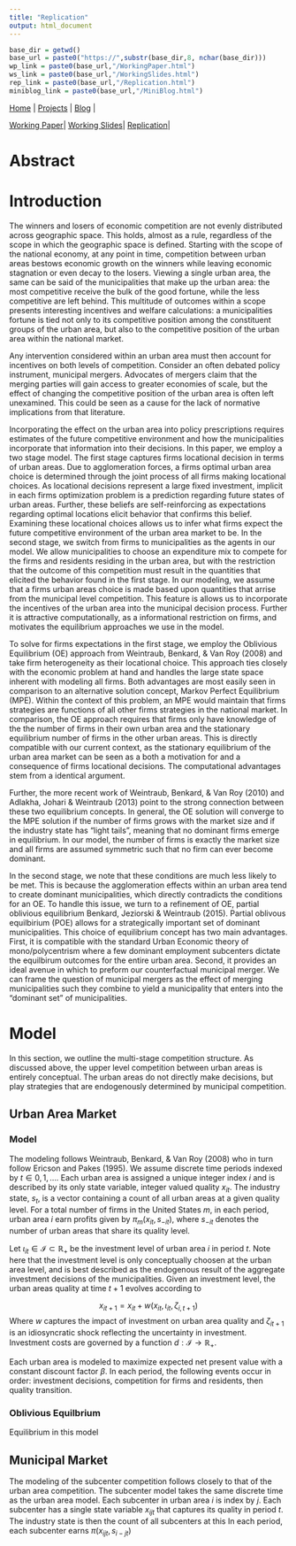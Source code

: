 ```yaml
---
title: "Replication"
output: html_document
---
```

```r
base_dir = getwd()
base_url = paste0("https://",substr(base_dir,8, nchar(base_dir)))
wp_link = paste0(base_url,"/WorkingPaper.html")
ws_link = paste0(base_url,"/WorkingSlides.html")
rep_link = paste0(base_url,"/Replication.html")
miniblog_link = paste0(base_url,"/MiniBlog.html")
```

[Home](https://chasewiedemann.github.io/index.html) |
[Projects](https://chasewiedemann.github.io/Site/Projects/projects.html) |
[Blog](https://chasewiedemann.github.io/Site/blog.html) |

[Working Paper](`r wp_link`)|
[Working Slides](`r ws_link`)|
[Replication](`r rep_link`)|


# Abstract

# Introduction

The winners and losers of economic competition are not evenly distributed across geographic space. This holds, almost as a rule, regardless of the scope in which the geographic space is defined. Starting with the scope of the national economy, at any point in time, competition between urban areas bestows economic growth on the winners while leaving economic stagnation or even decay to the losers. Viewing a single urban area, the same can be said of the municipalities that make up the urban area: the most competitive receive the bulk of the good fortune, while the less competitive are left behind. This multitude of outcomes within a scope presents interesting incentives and welfare calculations: a municipalities fortune is tied not only to its competitive position among the constituent groups of the urban area, but also to the competitive position of the urban area within the national market.

Any intervention considered within an urban area must then account for incentives on both levels of competition. Consider an often debated policy instrument, municipal mergers. Advocates of mergers claim that the merging parties will gain access to greater economies of scale, but the effect of changing the competitive position of the urban area is often left unexamined. This could be seen as a cause for the lack of normative implications from that literature.  

Incorporating the effect on the urban area into policy prescriptions requires estimates of the future competitive environment and how the municipalities incorporate that information into their decisions. In this paper, we employ a two stage model. The first stage captures firms locational decision in terms of urban areas. Due to agglomeration forces, a firms optimal urban area choice is determined through the joint process of all firms making locational choices.  As locational decisions represent a large fixed investment, implicit in each firms optimization problem is a prediction regarding future states of urban areas. Further, these beliefs are self-reinforcing as expectations regarding optimal locations elicit behavior that confirms this belief. Examining these locational choices allows us to infer what firms expect the future competitive environment of the urban area market to be. In the second stage, we switch from firms to municipalities as the agents in our model. We allow municipalities to choose an expenditure mix to compete for the firms and residents residing in the urban area, but with the restriction that the outcome of this competition must result in the quantities that elicited the behavior found in the first stage. In our modeling, we assume that a firms urban areas choice is made based upon quantities that arrise from the municipal level competition. This feature is allows us to incorporate the incentives of the urban area into the municipal decision process. Further it is attractive computationally, as a informational restriction on firms, and motivates the equilibrium approaches we use in the model. 

To solve for firms expectations in the first stage, we employ the Oblivious Equilibrium (OE) approach from Weintraub, Benkard, \& Van Roy (2008) and take firm heterogeneity as their locational choice. This approach ties closely with the economic problem at hand and handles the large state space inherent with modeling all firms. Both advantages are most easily seen in comparison to an alternative solution concept, Markov Perfect Equilibrium (MPE). Within the context of this problem, an MPE would maintain that firms strategies are functions of all other firms strategies in the national market. In comparison, the OE approach requires that firms only have knowledge of the the number of firms in their own urban area and the stationary equilibrium number of firms in the other urban areas. This is directly compatible with our current context, as the stationary equilibrium of the urban area market can be seen as a both a motivation for and a consequence of firms locational decisions. The computational advantages stem from a identical argument.

Further, the more recent work of Weintraub, Benkard, \& Van Roy (2010) and Adlakha, Johari \& Weintraub (2013) point to the strong connection between these two equilibrium concepts. In general, the OE solution will converge to the MPE solution if the number of firms grows with the market size and if the industry state has "light tails", meaning that no dominant firms emerge in equilibrium. In our model, the number of firms is exactly the market size and all firms are assumed symmetric such that no firm can ever become dominant.

In the second stage, we note that these conditions are much less likely to be met. This is because the agglomeration effects within an urban area tend to create dominant municipalities, which directly contradicts the conditions for an OE. To handle this issue, we turn to a refinement of OE, partial oblivious equilibrium Benkard, Jeziorski \& Weintraub (2015). Partial oblivous equilbirium (POE) allows for a strategically important set of dominant municipalities. This choice of equilibrium concept has two main advantages. First, it is compatible with the standard Urban Economic theory of mono/polycentrism where a few dominant employment subcenters dictate the equilbirum outcomes for the entire urban area. Second, it provides an ideal avenue in which to preform our counterfactual municipal merger. We can frame the question of municipal mergers as the effect of merging municipalities such they combine to yield a municipality that enters into the "dominant set" of municipalities.




# Model

In this section, we outline the multi-stage competition structure. As discussed above, the upper level competition between urban areas is entirely conceptual. The urban areas do not directly make decisions, but play strategies that are endogenously determined by municipal competition.   

## Urban Area Market

### Model

The modeling follows Weintraub, Benkard, \& Van Roy (2008) who in turn follow Ericson and Pakes (1995). We assume discrete time periods indexed by $t \in 0,1,\dots$. Each urban area is assigned a unique integer index $i$ and is described by its only state variable, integer valued quality $x_{it}$. The industry state, $s_t$, is a vector containing a count of all urban areas at a given quality level. For a total number of firms in the United States $m$, in each period, urban area $i$ earn profits given by $\pi_{m}(x_{it},s_{-it})$, where $s_{-it}$ denotes the number of urban areas that share its quality level. 

Let $\iota_{it}\in \mathcal I \subset  \mathbb R_+$ be the investment level of urban area $i$ in period $t$. Note here that the investment level is only conceptually choosen at the urban area level, and is best described as the endogenous result of the aggregate investment decisions of the municipalities. Given an investment level, the urban areas quality at time $t+1$ evolves according to 

$$ x_{it+1} = x_{it} + w(x_{it},\iota_{it}, \zeta_{i,t+1}) $$
Where $w$ captures the impact of investment on urban area quality and $\zeta_{it+1}$ is an idiosyncratic shock reflecting the uncertainty in investment. Investment costs are governed by a function $d:\mathcal I \to \mathbb R_+$.

Each urban area is modeled to maximize expected net present value with a constant discount factor $\beta$. In each period, the following events occur in order: investment decisions, competition for firms and residents, then quality transition. 

### Oblivious Equilbrium

Equilibrium in this model

## Municipal Market 

The modeling of the subcenter competition follows closely to that of the urban area competition. The subcenter model takes the same discrete time as the urban area model. Each subcenter in urban area $i$ is index by $j$. Each subcenter has a single state variable $x_{ijt}$ that captures its quality in period $t$. The industry state is then the count of all subcenters at this  In each period, each subcenter earns $\pi(x_{ijt},s_{i-jt})$











